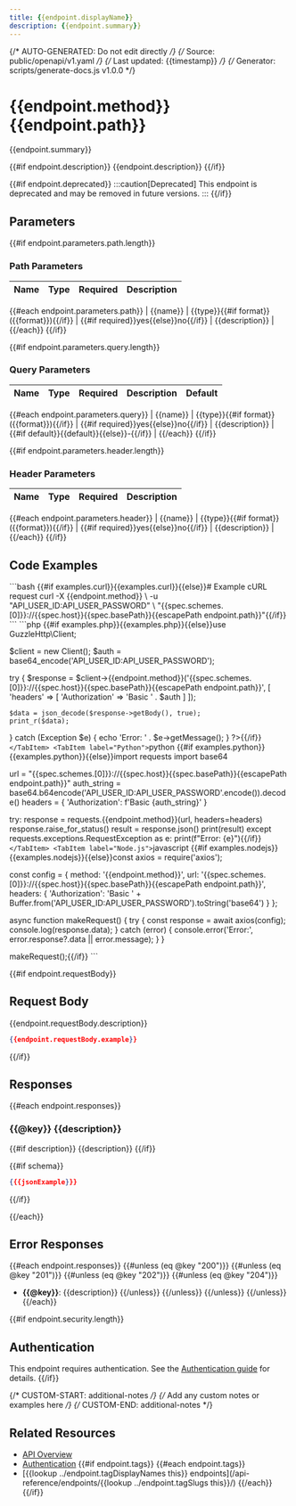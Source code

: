 ```yaml
---
title: {{endpoint.displayName}}
description: {{endpoint.summary}}
---
```


{/* AUTO-GENERATED: Do not edit directly */}
{/* Source: public/openapi/v1.yaml */}
{/* Last updated: {{timestamp}} */}
{/* Generator: scripts/generate-docs.js v1.0.0 */}


# {{endpoint.method}} {{endpoint.path}}

{{endpoint.summary}}

{{#if endpoint.description}}
{{endpoint.description}}
{{/if}}

{{#if endpoint.deprecated}}
:::caution[Deprecated]
This endpoint is deprecated and may be removed in future versions.
:::
{{/if}}

## Parameters

{{#if endpoint.parameters.path.length}}
### Path Parameters

| Name | Type | Required | Description |
|------|------|----------|-------------|
{{#each endpoint.parameters.path}}
| {{name}} | {{type}}{{#if format}} ({{format}}){{/if}} | {{#if required}}yes{{else}}no{{/if}} | {{description}} |
{{/each}}
{{/if}}

{{#if endpoint.parameters.query.length}}
### Query Parameters

| Name | Type | Required | Description | Default |
|------|------|----------|-------------|---------|
{{#each endpoint.parameters.query}}
| {{name}} | {{type}}{{#if format}} ({{format}}){{/if}} | {{#if required}}yes{{else}}no{{/if}} | {{description}} | {{#if default}}{{default}}{{else}}-{{/if}} |
{{/each}}
{{/if}}

{{#if endpoint.parameters.header.length}}
### Header Parameters

| Name | Type | Required | Description |
|------|------|----------|-------------|
{{#each endpoint.parameters.header}}
| {{name}} | {{type}}{{#if format}} ({{format}}){{/if}} | {{#if required}}yes{{else}}no{{/if}} | {{description}} |
{{/each}}
{{/if}}

## Code Examples

<Tabs>
  <TabItem label="cURL">
    ```bash
    {{#if examples.curl}}{{examples.curl}}{{else}}# Example cURL request
curl -X {{endpoint.method}} \
  -u "API_USER_ID:API_USER_PASSWORD" \
  "{{spec.schemes.[0]}}://{{spec.host}}{{spec.basePath}}{{escapePath endpoint.path}}"{{/if}}
    ```
  </TabItem>
  <TabItem label="PHP">
    ```php
    {{#if examples.php}}{{examples.php}}{{else}}<?php
// Example PHP request using GuzzleHttp
require_once 'vendor/autoload.php';

use GuzzleHttp\Client;

$client = new Client();
$auth = base64_encode('API_USER_ID:API_USER_PASSWORD');

try {
    $response = $client->{{endpoint.method}}('{{spec.schemes.[0]}}://{{spec.host}}{{spec.basePath}}{{escapePath endpoint.path}}', [
        'headers' => [
            'Authorization' => 'Basic ' . $auth
        ]
    ]);
    
    $data = json_decode($response->getBody(), true);
    print_r($data);
} catch (Exception $e) {
    echo 'Error: ' . $e->getMessage();
}
?>{{/if}}
    ```
  </TabItem>
  <TabItem label="Python">
    ```python
    {{#if examples.python}}{{examples.python}}{{else}}import requests
import base64

url = "{{spec.schemes.[0]}}://{{spec.host}}{{spec.basePath}}{{escapePath endpoint.path}}"
auth_string = base64.b64encode('API_USER_ID:API_USER_PASSWORD'.encode()).decode()
headers = {
    'Authorization': f'Basic {auth_string}'
}

try:
    response = requests.{{endpoint.method}}(url, headers=headers)
    response.raise_for_status()
    result = response.json()
    print(result)
except requests.exceptions.RequestException as e:
    print(f"Error: {e}"){{/if}}
    ```
  </TabItem>
  <TabItem label="Node.js">
    ```javascript
    {{#if examples.nodejs}}{{examples.nodejs}}{{else}}const axios = require('axios');

const config = {
  method: '{{endpoint.method}}',
  url: '{{spec.schemes.[0]}}://{{spec.host}}{{spec.basePath}}{{escapePath endpoint.path}}',
  headers: {
    'Authorization': 'Basic ' + Buffer.from('API_USER_ID:API_USER_PASSWORD').toString('base64')
  }
};

async function makeRequest() {
  try {
    const response = await axios(config);
    console.log(response.data);
  } catch (error) {
    console.error('Error:', error.response?.data || error.message);
  }
}

makeRequest();{{/if}}
    ```
  </TabItem>
</Tabs>

{{#if endpoint.requestBody}}
## Request Body

{{endpoint.requestBody.description}}

```json
{{endpoint.requestBody.example}}
```
{{/if}}

## Responses

{{#each endpoint.responses}}
### {{@key}} {{description}}

{{#if description}}
{{description}}
{{/if}}

{{#if schema}}
```json
{{{jsonExample}}}
```
{{/if}}

{{/each}}

## Error Responses

{{#each endpoint.responses}}
{{#unless (eq @key "200")}}
{{#unless (eq @key "201")}}
{{#unless (eq @key "202")}}
{{#unless (eq @key "204")}}
- **{{@key}}**: {{description}}
{{/unless}}
{{/unless}}
{{/unless}}
{{/unless}}
{{/each}}

{{#if endpoint.security.length}}
## Authentication

This endpoint requires authentication. See the [Authentication guide](/api-reference/authentication/) for details.
{{/if}}

{/* CUSTOM-START: additional-notes */}
{/* Add any custom notes or examples here */}
{/* CUSTOM-END: additional-notes */}

## Related Resources

- [API Overview](/api-reference/overview/)
- [Authentication](/api-reference/authentication/)
{{#if endpoint.tags}}
{{#each endpoint.tags}}
- [{{lookup ../endpoint.tagDisplayNames this}} endpoints](/api-reference/endpoints/{{lookup ../endpoint.tagSlugs this}}/)
{{/each}}
{{/if}}
